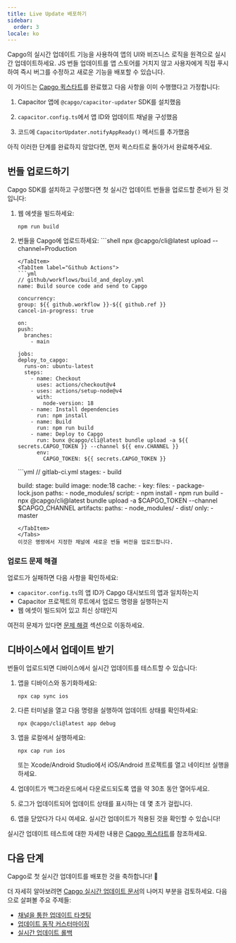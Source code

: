 ```yaml
---
title: Live Update 배포하기
sidebar:
  order: 3
locale: ko
---
```



Capgo의 실시간 업데이트 기능을 사용하여 앱의 UI와 비즈니스 로직을 원격으로 실시간 업데이트하세요. JS 번들 업데이트를 앱 스토어를 거치지 않고 사용자에게 직접 푸시하여 즉시 버그를 수정하고 새로운 기능을 배포할 수 있습니다.

이 가이드는 [Capgo 퀵스타트](/docs/getting-started/quickstart)를 완료했고 다음 사항을 이미 수행했다고 가정합니다:

<Steps>

1. Capacitor 앱에 `@capgo/capacitor-updater` SDK를 설치했음

2. `capacitor.config.ts`에서 앱 ID와 업데이트 채널을 구성했음

3. 코드에 `CapacitorUpdater.notifyAppReady()` 메서드를 추가했음

</Steps>

아직 이러한 단계를 완료하지 않았다면, 먼저 퀵스타트로 돌아가서 완료해주세요.

<LinkCard href="/docs/getting-started/add-an-app/" title="앱 추가하기" description="Capgo 계정에 앱을 추가하고 앱에 플러그인을 설치하세요" />

## 번들 업로드하기

Capgo SDK를 설치하고 구성했다면 첫 실시간 업데이트 번들을 업로드할 준비가 된 것입니다:

1. 웹 에셋을 빌드하세요:
   ```shell
   npm run build
   ```

2. 번들을 Capgo에 업로드하세요:
    <Tabs>
      <TabItem label="Console">
        ```shell
      npx @capgo/cli@latest upload --channel=Production
      ```
      </TabItem>
      <TabItem label="Github Actions">
      ```yml
      // github/workflows/build_and_deploy.yml
    name: Build source code and send to Capgo

    concurrency:
      group: ${{ github.workflow }}-${{ github.ref }}
      cancel-in-progress: true

    on:
      push:
        branches:
          - main

    jobs:
      deploy_to_capgo:
        runs-on: ubuntu-latest
        steps:
          - name: Checkout
            uses: actions/checkout@v4
          - uses: actions/setup-node@v4
            with:
              node-version: 18
          - name: Install dependencies
            run: npm install
          - name: Build
            run: npm run build
          - name: Deploy to Capgo
            run: bunx @capgo/cli@latest bundle upload -a ${{ secrets.CAPGO_TOKEN }} --channel ${{ env.CHANNEL }}
            env:
              CAPGO_TOKEN: ${{ secrets.CAPGO_TOKEN }}
      ```
      </TabItem>
      <TabItem label="Gitlab">
      ```yml
      // gitlab-ci.yml
      stages:
        - build

      build:
        stage: build
        image: node:18
        cache:
          - key:
              files:
                - package-lock.json
            paths:
              - node_modules/
        script:
          - npm install
          - npm run build
          - npx @capgo/cli@latest bundle upload -a $CAPGO_TOKEN --channel $CAPGO_CHANNEL
        artifacts:
          paths:
            - node_modules/
            - dist/
        only:
          - master
      ```
      </TabItem>
    </Tabs>
   이것은 명령에서 지정한 채널에 새로운 번들 버전을 업로드합니다.

### 업로드 문제 해결

업로드가 실패하면 다음 사항을 확인하세요:
- `capacitor.config.ts`의 앱 ID가 Capgo 대시보드의 앱과 일치하는지
- Capacitor 프로젝트의 루트에서 업로드 명령을 실행하는지
- 웹 에셋이 빌드되어 있고 최신 상태인지

여전히 문제가 있다면 [문제 해결](/docs/getting-started/troubleshooting/) 섹션으로 이동하세요.

## 디바이스에서 업데이트 받기

번들이 업로드되면 디바이스에서 실시간 업데이트를 테스트할 수 있습니다:

1. 앱을 디바이스와 동기화하세요:
   ```shell
   npx cap sync ios
   ```

2. 다른 터미널을 열고 다음 명령을 실행하여 업데이트 상태를 확인하세요:
   ```shell
   npx @capgo/cli@latest app debug
   ```

3. 앱을 로컬에서 실행하세요:
   ```shell
   npx cap run ios
   ```
   또는 Xcode/Android Studio에서 iOS/Android 프로젝트를 열고 네이티브 실행을 하세요.

4. 업데이트가 백그라운드에서 다운로드되도록 앱을 약 30초 동안 열어두세요.

5. 로그가 업데이트되어 업데이트 상태를 표시하는 데 몇 초가 걸립니다.

6. 앱을 닫았다가 다시 여세요. 실시간 업데이트가 적용된 것을 확인할 수 있습니다!

실시간 업데이트 테스트에 대한 자세한 내용은 [Capgo 퀵스타트](/docs/getting-started/quickstart#receiving-a-live-update-on-a-device)를 참조하세요.

## 다음 단계

Capgo로 첫 실시간 업데이트를 배포한 것을 축하합니다! 🎉

더 자세히 알아보려면 [Capgo 실시간 업데이트 문서](/docs/live-updates)의 나머지 부분을 검토하세요. 다음으로 살펴볼 주요 주제들:
- [채널을 통한 업데이트 타겟팅](/docs/live-updates/channels)
- [업데이트 동작 커스터마이징](/docs/live-updates/update-behavior)
- [실시간 업데이트 롤백](/docs/live-updates/rollbacks)
